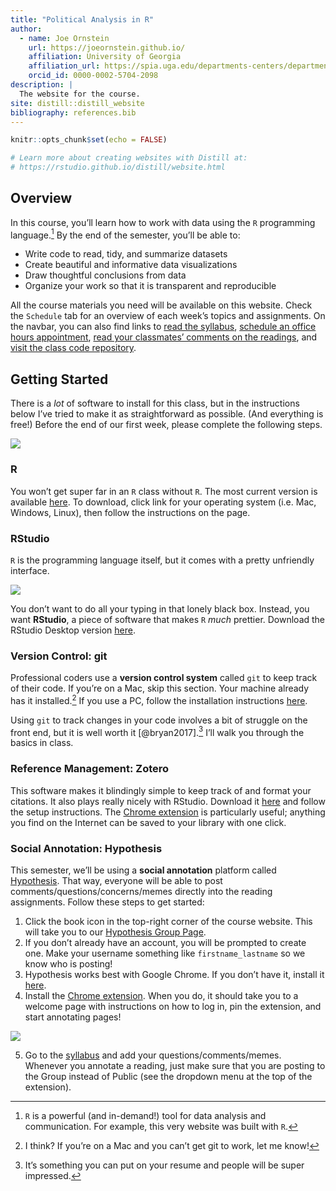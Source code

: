 ```yaml
---
title: "Political Analysis in R"
author:
  - name: Joe Ornstein 
    url: https://joeornstein.github.io/
    affiliation: University of Georgia
    affiliation_url: https://spia.uga.edu/departments-centers/department-of-political-science/
    orcid_id: 0000-0002-5704-2098
description: |
  The website for the course.
site: distill::distill_website
bibliography: references.bib
---
```


```r
knitr::opts_chunk$set(echo = FALSE)

# Learn more about creating websites with Distill at:
# https://rstudio.github.io/distill/website.html

```

## Overview

In this course, you'll learn how to work with data using the `R` programming language.[^1] By the end of the semester, you'll be able to:

[^1]: `R` is a powerful (and in-demand!) tool for data analysis and communication. For example, this very website was built with `R`.

-   Write code to read, tidy, and summarize datasets
-   Create beautiful and informative data visualizations
-   Draw thoughtful conclusions from data
-   Organize your work so that it is transparent and reproducible

All the course materials you need will be available on this website. Check the `Schedule` tab for an overview of each week's topics and assignments. On the navbar, you can also find links to [read the syllabus](syllabus/POLS-3230-syllabus.pdf), [schedule an office hours appointment](https://calendly.com/jornstein/15min), [read your classmates' comments on the readings](https://hypothes.is/groups/oEioeZW4/pols-3230-fall-2021), and [visit the class code repository](https://github.com/joeornstein/political-analysis-in-R).

## Getting Started

There is a *lot* of software to install for this class, but in the instructions below I've tried to make it as straightforward as possible. (And everything is free!) Before the end of our first week, please complete the following steps.

![](img/wizard.jpg)

### R

You won't get super far in an `R` class without `R`. The most current version is available [here](https://cloud.r-project.org/). To download, click link for your operating system (i.e. Mac, Windows, Linux), then follow the instructions on the page.

### RStudio

`R` is the programming language itself, but it comes with a pretty unfriendly interface.

![](img/rterm.png)

You don't want to do all your typing in that lonely black box. Instead, you want **RStudio**, a piece of software that makes `R` *much* prettier. Download the RStudio Desktop version [here](https://www.rstudio.com/products/rstudio/download/#download).

### Version Control: git

Professional coders use a **version control system** called `git` to keep track of their code. If you're on a Mac, skip this section. Your machine already has it installed.[^2] If you use a PC, follow the installation instructions [here](https://git-scm.com/downloads).

[^2]: I think? If you're on a Mac and you can't get git to work, let me know!

Using `git` to track changes in your code involves a bit of struggle on the front end, but it is well worth it [@bryan2017].[^3] I'll walk you through the basics in class.

[^3]: It's something you can put on your resume and people will be super impressed.

### Reference Management: Zotero

This software makes it blindingly simple to keep track of and format your citations. It also plays really nicely with RStudio. Download it [here](<https://www.zotero.org/>) and follow the setup instructions. The [Chrome extension](https://chrome.google.com/webstore/detail/zotero-connector/ekhagklcjbdpajgpjgmbionohlpdbjgc?hl=en) is particularly useful; anything you find on the Internet can be saved to your library with one click.

### Social Annotation: Hypothesis

This semester, we'll be using a **social annotation** platform called [Hypothesis](https://web.hypothes.is/). That way, everyone will be able to post comments/questions/concerns/memes directly into the reading assignments. Follow these steps to get started:

1.  Click the book icon in the top-right corner of the course website. This will take you to our [Hypothesis Group Page](https://hypothes.is/groups/oEioeZW4/pols-3230-fall-2021).
2.  If you don't already have an account, you will be prompted to create one. Make your username something like `firstname_lastname` so we know who is posting!
3.  Hypothesis works best with Google Chrome. If you don't have it, install it [here](https://www.google.com/chrome/).
4.  Install the [Chrome extension](https://chrome.google.com/webstore/detail/hypothesis-web-pdf-annota/bjfhmglciegochdpefhhlphglcehbmek?hl=en). When you do, it should take you to a welcome page with instructions on how to log in, pin the extension, and start annotating pages!

![](img/hypothesis-tutorial/extension-setup.png)

5.  Go to the [syllabus](syllabus/POLS-3230-syllabus.pdf) and add your questions/comments/memes. Whenever you annotate a reading, just make sure that you are posting to the Group instead of Public (see the dropdown menu at the top of the extension).
